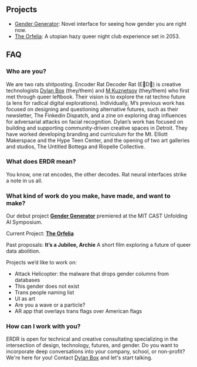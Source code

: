 ## Projects

- [Gender Generator](/projects/gender-generator): Novel interface for seeing how gender you are right now.
- [The Orfelia](/orfelia): A utopian hazy queer night club experience set in 2053.

## FAQ

### Who are you?

We are two rats shitposting. Encoder Rat Decoder Rat (E🐀D🐀) is creative technologists [Dylan Box](https://dylanbox.com/) (they/them) and [M Kuznetsov](https://mariakuz.github.io/) (they/them) who first met through queer leftbook. Their vision is to explore the rat techno future (a lens for radical digital explorations). Individually, M’s previous work has focused on designing and questioning alternative futures, such as their newsletter, The Finkedin Dispatch, and a zine on exploring drag influences for adversarial attacks on facial recognition. Dylan’s work has focused on building and supporting community-driven creative spaces in Detroit. They have worked developing branding and curriculum for the Mt. Elliott Makerspace and the Hype Teen Center, and the opening of two art galleries and studios, The Untitled Bottega and Riopelle Collective.

### What does ERDR mean?

You know, one rat encodes, the other decodes. Rat neural interfaces strike a note in us all.

### What kind of work do you make, have made, and want to make?

Our debut project **[Gender Generator](/projects/gender-generator)** premiered at the MIT CAST Unfolding AI Symposium.

Current Project: **[The Orfelia](/orfelia)**

Past proposals: **It’s a Jubilee, Archie** A short film exploring a future of queer data abolition.

Projects we’d like to work on:

- Attack Helicopter: the malware that drops gender columns from databases
- This gender does not exist
- Trans people naming list
- UI as art
- Are you a wave or a particle?
- AR app that overlays trans flags over American flags

### How can I work with you?

ERDR is open for technical and creative consultating specializing in the intersection of design, technology, futures, and gender. Do you want to incorporate deep conversations into your company, school, or non-profit? We're here for you! Contact [Dylan Box](mailto:dylan@dylanbox.com) and let's start talking.
